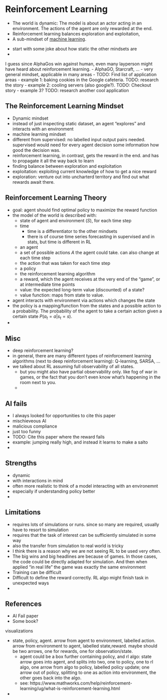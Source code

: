 # Reinforcement Learning {#reinforcement-learning}

* The world is dynamic: The model is about an actor acting in an environment. The actions of the agent are only rewarded at the end.
* Reinforcement learning balances exploration and exploitation,
* A sub-mindset of [machine learning](#machine-learning).


<!-- motivation: joke about how static other mindsets are -->
- start with some joke about how static the other mindsets are
-

<!-- examples of reinforcement learning -->
I guess since AlphaGos win against human, even many layperson might have heard about reinforcement learning.
- AlphaGO, Starcraft, ...
- very general mindset, applicable in many areas
- TODO: Find list of application areas
- example 1: baking cookies in the Google cafeteria. TODO: research the story
- example 2: cooling servers (also google?). TODO: Checkout story
- example 3? TODO: research another cool application 


## The Reinforcement Learning Mindset

- Dynamic mindset
- instead of just inspecting static dataset, an agent "explores" and interacts with an environment
- machine learning mindset
- different from supervised: no labelled input output pairs needed. supervised would need for every agent decision some information how good the decision was.
- reinforcement learning, in contrast, gets the reward in the end. and has to propagate it all the way back to learn
- finding balance between exploration and exploitation
- exploitation: exploiting current knowledge of how to get a nice reward
- exploration: venture out into uncharterd territory and find out what rewards await there.


## Reinforcement Learning Theory

- goal: agent should find optimal policy to maximize the reward function
- the model of the  world is described with:
  - state of agent and environment ($S$), for each time step
  - time
    - time is a differentiator to the other mindsets
    - there is of course time series forecasting in supervised and in stats, but time is different in RL
  - an agent
  - a set of possible actions $A$ the agent could take. can also change at each time step
  - the action that was taken for each time step
  - a policy
  - the reinforcement learning algorithm
  - a reward, which the agent receives at the very end of the "game", or at intermediate time points
  - value: the expected long-term value (discounted) of a state?
  - value function: maps from state to value.
- agent interacts with environment via actions which changes the state
- the policy is a mapping/function from the states and a possible action to a probability. The probability of the agent to take a certain action given a certain state $P(a_t = a | s_t = s)$.
-

## Misc

- deep reinforcement learning?
- in general, there are many different types of reinforcement learning algorithms (next to deep reinforcement learning): Q-learning, SARSA, ...
- we talked about RL assuming full observability of all states.
  - but you might also have partial observability only. like fog of war in games, or the fact that you don't even know what's happening in the room next to you.
  - 

## AI fails

- I always looked for opportunities to cite this paper
- mischieveous AI
- malicious compliance
- just too funny 
- TODO: Cite this paper where the reward fails
- example: jumping really high, and instead it learns to make a salto
-

## Strengths

- dynamic
- with interactions in mind
- often more realistic to think of a model interacting with an environemnt
- especially if understanding policy better
-

## Limitations

- requires lots of simulations or runs. since so many are required, usually have to resort to simulation
- requires that the task of interest can be sufficiently simulated in some way
- also the transfer from simulation to real world is tricky
- I think there is a reason why we are not seeing RL to be used very often.
- The big wins and big headlines are because of games. In those cases, the code could be directly adapted for simulation. And then when applied "in real life" the game was exactly the same environment
- Training can be difficult
- Difficult to define the reward correctly. RL algo might finish task in unexpected ways
-

## References

- AI Fail paper
- Some book?



visualizations

- state, policy, agent. arrow from agent to environment, labelled action. arrow from environment to agent, labelled state,reward. maybe should be two arrows, one for rewards, one for observation/state.
  - agent could be a box further containing policy, and rl algo: state arrow goes into agent, and splits into two, one to policy, one to rl algo, one arrow from algo to policy, labelled policy update; one arrow out of policy, splitting to one as action into environment, the other goes back into the algo.
  - see: https://www.mathworks.com/help/reinforcement-learning/ug/what-is-reinforcement-learning.html
-  
